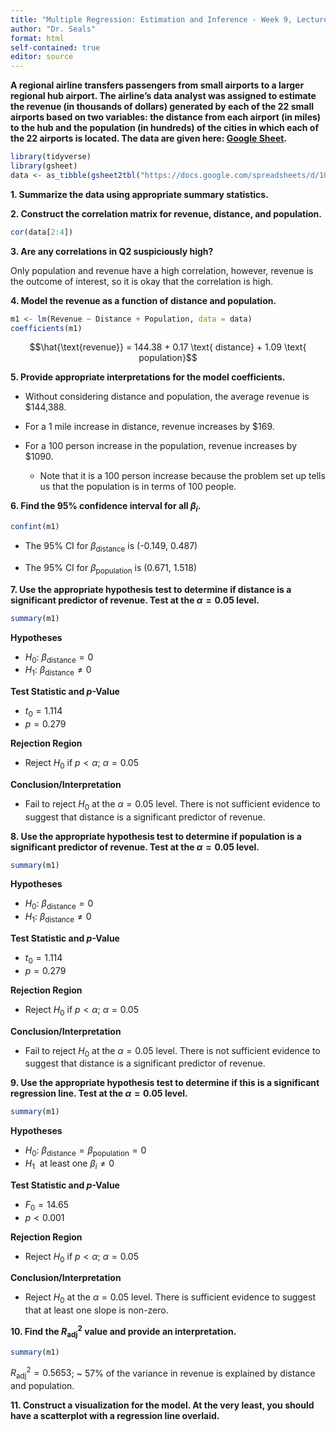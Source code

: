 ```yaml
---
title: "Multiple Regression: Estimation and Inference - Week 9, Lecture 2"
author: "Dr. Seals"
format: html
self-contained: true
editor: source
---
```


**A regional airline transfers passengers from small airports to a larger regional hub airport. The airline's data analyst was assigned to estimate the revenue (in thousands of dollars) generated by each of the 22 small airports based on two variables: the distance from each airport (in miles) to the hub and the population (in hundreds) of the cities in which each of the 22 airports is located. The data are given here: [Google Sheet](https://docs.google.com/spreadsheets/d/10ZN0jMYdVsG2ucIJFSTquVRW916Jj-JmZIGQuqSQhy0/edit?usp=sharing).**

```r
library(tidyverse)
library(gsheet)
data <- as_tibble(gsheet2tbl("https://docs.google.com/spreadsheets/d/10ZN0jMYdVsG2ucIJFSTquVRW916Jj-JmZIGQuqSQhy0/edit?usp=sharing"))
```

**1. Summarize the data using appropriate summary statistics.**

**2. Construct the correlation matrix for revenue, distance, and population.**

```r
cor(data[2:4])
```

**3. Are any correlations in Q2 suspiciously high?**

Only population and revenue have a high correlation, however, revenue is the outcome of interest, so it is okay that the correlation is high.

**4.  Model the revenue as a function of distance and population.**

```r
m1 <- lm(Revenue ~ Distance + Population, data = data)
coefficients(m1)
```

$$\hat{\text{revenue}} = 144.38 +  0.17 \text{ distance} + 1.09 \text{ population}$$

**5.  Provide appropriate interpretations for the model coefficients.**

-   Without considering distance and population, the average revenue is \$144,388.

-   For a 1 mile increase in distance, revenue increases by \$169.

-   For a 100 person increase in the population, revenue increases by \$1090.

    -   Note that it is a 100 person increase because the problem set up tells us that the population is in terms of 100 people.

**6.  Find the 95% confidence interval for all $\beta_i$.**

```r
confint(m1)
```

-   The 95% CI for $\beta_{\text{distance}}$ is (-0.149, 0.487)

-   The 95% CI for $\beta_{\text{population}}$ is (0.671, 1.518)

**7.  Use the appropriate hypothesis test to determine if distance is a significant predictor of revenue. Test at the $\alpha=0.05$ level.**

```r
summary(m1)
```

**Hypotheses**

-   $H_0: \ \beta_{\text{distance}} = 0$
-   $H_1: \ \beta_{\text{distance}} \ne 0$

**Test Statistic and *p*-Value**

-   $t_0 = 1.114$
-   $p = 0.279$

**Rejection Region**

-   Reject $H_0$ if $p<\alpha$; $\alpha=0.05$

**Conclusion/Interpretation**

-   Fail to reject $H_0$ at the $\alpha=0.05$ level. There is not sufficient evidence to suggest that distance is a significant predictor of revenue.

**8.  Use the appropriate hypothesis test to determine if population is a significant predictor of revenue. Test at the $\alpha=0.05$ level.**

```r
summary(m1)
```

**Hypotheses**

-   $H_0: \ \beta_{\text{distance}} = 0$
-   $H_1: \ \beta_{\text{distance}} \ne 0$

**Test Statistic and *p*-Value**

-   $t_0 = 1.114$
-   $p = 0.279$

**Rejection Region**

-   Reject $H_0$ if $p<\alpha$; $\alpha=0.05$

**Conclusion/Interpretation**

-   Fail to reject $H_0$ at the $\alpha=0.05$ level. There is not sufficient evidence to suggest that distance is a significant predictor of revenue.

**9.  Use the appropriate hypothesis test to determine if this is a significant regression line. Test at the $\alpha=0.05$ level.**

```r
summary(m1)
```

**Hypotheses**

-   $H_0: \ \beta_{\text{distance}} =  \beta_{\text{population}} = 0$
-   $H_1 \ $ at least one $\beta_i \ne 0$

**Test Statistic and *p*-Value**

-   $F_0 = 14.65$
-   $p < 0.001$

**Rejection Region**

-   Reject $H_0$ if $p<\alpha$; $\alpha=0.05$

**Conclusion/Interpretation**

-   Reject $H_0$ at the $\alpha=0.05$ level. There is sufficient evidence to suggest that at least one slope is non-zero.

**10. Find the $R^2_{\text{adj}}$ value and provide an interpretation.**

```r
summary(m1)
```

$R^2_{\text{adj}} = 0.5653$; ~ 57% of the variance in revenue is explained by distance and population.

**11. Construct a visualization for the model. At the very least, you should have a scatterplot with a regression line overlaid.**

